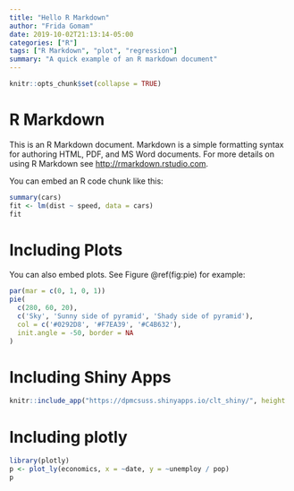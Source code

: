 ```yaml
---
title: "Hello R Markdown"
author: "Frida Gomam"
date: 2019-10-02T21:13:14-05:00
categories: ["R"]
tags: ["R Markdown", "plot", "regression"]
summary: "A quick example of an R markdown document"
---
```


```r
knitr::opts_chunk$set(collapse = TRUE)
```

# R Markdown

This is an R Markdown document. Markdown is a simple formatting syntax for authoring HTML, PDF, and MS Word documents. For more details on using R Markdown see <http://rmarkdown.rstudio.com>.

You can embed an R code chunk like this:

```r
summary(cars)
fit <- lm(dist ~ speed, data = cars)
fit
```

# Including Plots

You can also embed plots. See Figure \@ref(fig:pie) for example:

```r
par(mar = c(0, 1, 0, 1))
pie(
  c(280, 60, 20),
  c('Sky', 'Sunny side of pyramid', 'Shady side of pyramid'),
  col = c('#0292D8', '#F7EA39', '#C4B632'),
  init.angle = -50, border = NA
)
```

# Including Shiny Apps

```r
knitr::include_app("https://dpmcsuss.shinyapps.io/clt_shiny/", height  = "1000px")
```


# Including plotly

```r
library(plotly)
p <- plot_ly(economics, x = ~date, y = ~unemploy / pop)
p
```

